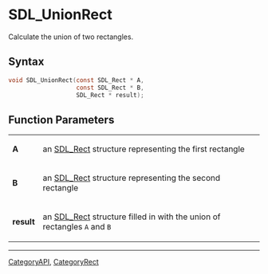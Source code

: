= SDL_UnionRect =

Calculate the union of two rectangles.

== Syntax ==

<syntaxhighlight lang='c'>
void SDL_UnionRect(const SDL_Rect * A,
                   const SDL_Rect * B,
                   SDL_Rect * result);
</syntaxhighlight>

== Function Parameters ==

{|
|'''A'''
|an [[SDL_Rect]] structure representing the first rectangle
|-
|'''B'''
|an [[SDL_Rect]] structure representing the second rectangle
|-
|'''result'''
|an [[SDL_Rect]] structure filled in with the union of rectangles <code>A</code> and <code>B</code>
|}

----
[[CategoryAPI]], [[CategoryRect]]


